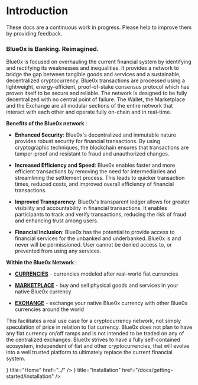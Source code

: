 
# Introduction

<AppScreenshot />

<Callout emoji="🚨">
  These docs are a continuous work in progress. Please help to improve them by providing feedback.
</Callout>

### Blue0x is Banking. Reimagined.

Blue0x is focused on overhauling the current financial system by identifying and rectifying its weaknesses and inequalities. It provides a network to bridge the gap between tangible goods and services and a sustainable, decentralized cryptocurrency. Blue0x transactions are processed using a lightweight, energy-efficient, proof-of-stake consensus protocol which has proven itself to be secure and reliable. The network is designed to be fully decentralized with no central point of failure. The Wallet, the Marketplace and the Exchange are all modular sections of the entire network that interact with each other and operate fully on-chain and in real-time.

**Benefits of the Blue0x network** :

- **Enhanced Security**: Blue0x's decentralized and immutable nature provides robust security for financial transactions. By using cryptographic techniques, the blockchain ensures that transactions are tamper-proof and resistant to fraud and unauthorized changes.

- **Increased Efficiency and Speed**: Blue0x enables faster and more efficient transactions by removing the need for intermediaries and streamlining the settlement process. This leads to quicker transaction times, reduced costs, and improved overall efficiency of financial transactions.

- **Improved Transparency**: Blue0x's transparent ledger allows for greater visibility and accountability in financial transactions. It enables participants to track and verify transactions, reducing the risk of fraud and enhancing trust among users.

- **Financial Inclusion**: Blue0x has the potential to provide access to financial services for the unbanked and underbanked. Blue0x is and never will be permissioned. User cannot be denied access to, or prevented from using any services.

**Within the Blue0x Network** :

- **[CURRENCIES](components/currencies.mdx)** - currencies modeled after real-world fiat currencies

- **[MARKETPLACE](components/marketplace.mdx)** - buy and sell physical goods and services in your native Blue0x currency

- **[EXCHANGE](components/exchange.mdx)** - exchange your native Blue0x currency with other Blue0x currencies around the world

This facilitates a real use case for a cryptocurrency network, not simply speculation of price in relation to fiat currency. Blue0x does not plan to have any fiat currency on/off ramps and is not intended to be traded on any of the centralized exchanges. Blue0x strives to have a fully self-contained ecosystem, independent of fiat and other cryptocurrencies, that will evolve into a well trusted platform to ultimately replace the current financial system.

<Cards>
  <Card icon={<HomeIcon />} title="Home" href="../" />
  <Card icon={<WrenchIcon />} title="Installation" href="/docs/getting-started/installation" />
</Cards>
